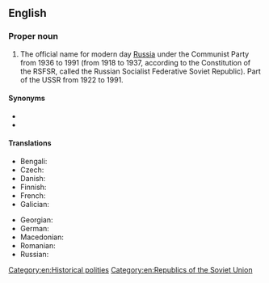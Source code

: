 ==English==

===Proper noun===
{{en-proper noun}}

# The official name for modern day [[Russia]] under the Communist Party from 1936 to 1991 (from 1918 to 1937, according to the Constitution of the RSFSR, called the Russian Socialist Federative Soviet Republic). Part of the USSR from 1922 to 1991.

====Synonyms====
* {{l|en|Russian SFSR}}
* {{l|en|RSFSR}}

====Translations====
{{trans-top|official name for modern day Russia before the collapse of the Soviet Union}}
* Bengali: {{t|bn|রাশিয়ান সোভিয়েত ফেডারেটিভ সোশালিস্ট রিপাবলিক}}
* Czech: {{t|cs|Ruská sovětská federativní socialistická republika|f}}
* Danish: {{t|da|Russiske Socialistiske Føderative Sovjetrepublik|c}}
* Finnish: {{t|fi|Venäjän Sosialistinen Federatiivinen Neuvostotasavalta}}
* French: {{t|fr|République socialiste fédérative soviétique de Russie|f}}
* Galician: {{t|gl|República Socialista Federativa Soviética Rusa|f}}
{{trans-mid}}
* Georgian: {{t|ka|რუსეთის საბჭოთა ფედერაციული სოციალისტური რესპუბლიკა}}
* German: {{t|de|Russische Sozialistische Föderative Sowjetrepublik|f}}
* Macedonian: {{t|mk|Руска Советска Федеративна Социјалистичка Република|f|tr=Rúska Sóvetska Federatívna Socijalístička Repúblika}}
* Romanian: {{t|ro|Republica Sovietică Federativă Socialistă Rusă|f}}
* Russian: {{t+|ru|Росси́йская Сове́тская Федерати́вная Социалисти́ческая Респу́блика|f}}
{{trans-bottom}}

[[Category:en:Historical polities]]
[[Category:en:Republics of the Soviet Union]]